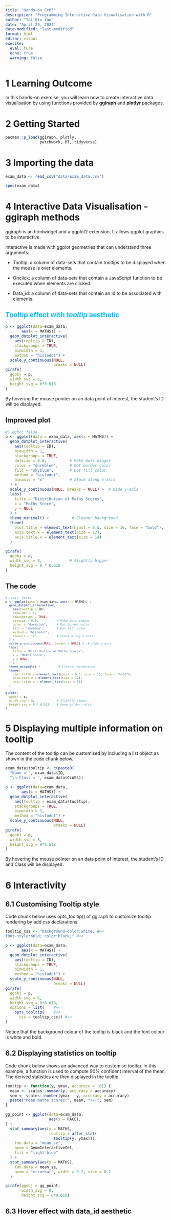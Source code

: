 ```yaml
---
title: "Hands-on_Ex03"
description: "Programming Interactive Data Visualisation with R"
author: "Tai Qiu Yan"
date: "April 29, 2024"
date-modified: "last-modified"
format: html
editor: visual
execite:
  eval: ture
  echo: true
  warning: false
---
```


# 1 **Learning Outcome**

In this hands-on exercise, you will learn how to create interactive data visualisation by using functions provided by **ggiraph** and **plotlyr** packages.

# 2 Getting Started

```r
pacman::p_load(ggiraph, plotly, 
               patchwork, DT, tidyverse)
```

# 3 Importing the data

```r
exam_data <- read_csv("data/Exam_data.csv")
```
```r
spec(exam_data)
```

# 4 **Interactive Data Visualisation - ggiraph methods**

ggiraph is an htmlwidget and a ggplot2 extension. It allows ggplot graphics to be interactive.

Interactive is made with ggplot geometries that can understand three arguments:

-   Tooltip: a column of data-sets that contain tooltips to be displayed when the mouse is over elements.

-   Onclick: a column of data-sets that contain a JavaScript function to be executed when elements are clicked.

-   Data_id: a column of data-sets that contain an id to be associated with elements.

## **Tooltip effect with *tooltip* aesthetic** {style="color: deepskyblue;"}

```r
p <- ggplot(data=exam_data, 
       aes(x = MATHS)) +
  geom_dotplot_interactive(
    aes(tooltip = ID),
    stackgroups = TRUE, 
    binwidth = 1, 
    method = "histodot") +
  scale_y_continuous(NULL, 
                     breaks = NULL)
girafe(
  ggobj = p,
  width_svg = 6,
  height_svg = 6*0.618
)
```

By hovering the mouse pointer on an data point of interest, the student’s ID will be displayed.

:::: panel-tabset
## Improved plot

```r
#| echo: false
p <- ggplot(data = exam_data, aes(x = MATHS)) +
  geom_dotplot_interactive(
    aes(tooltip = ID),
    binwidth = 1,         
    stackgroups = TRUE,
    dotsize = 0.8,          # Make dots bigger
    color = "darkblue",     # Dot border color
    fill = "skyblue",       # Dot fill color
    method = "histodot",
    binaxis = "x"           # Stack along x-axis
  ) +
  scale_y_continuous(NULL, breaks = NULL) +  # Hide y-axis
  labs(
    title = "Distribution of Maths Scores",
    x = "Maths Score",
    y = NULL
  ) +
  theme_minimal() +          # Cleaner background
  theme(
    plot.title = element_text(hjust = 0.5, size = 16, face = "bold"),
    axis.text.x = element_text(size = 12),
    axis.title.x = element_text(size = 14)
  )

girafe(
  ggobj = p,
  width_svg = 8,            # Slightly bigger
  height_svg = 8 * 0.618    
)
```

## The code

::: {style="font-size: 0.8em"}
```r
#| eval: false
p <- ggplot(data = exam_data, aes(x = MATHS)) +
  geom_dotplot_interactive(
    aes(tooltip = ID),
    binwidth = 1,
    stackgroups = TRUE,
    dotsize = 0.8,          # Make dots bigger
    color = "darkblue",     # Dot border color
    fill = "skyblue",       # Dot fill color
    method = "histodot",
    binaxis = "x"           # Stack along x-axis
  ) +
  scale_y_continuous(NULL, breaks = NULL) +  # Hide y-axis
  labs(
    title = "Distribution of Maths Scores",
    x = "Maths Score",
    y = NULL
  ) +
  theme_minimal() +          # Cleaner background
  theme(
    plot.title = element_text(hjust = 0.5, size = 16, face = "bold"),
    axis.text.x = element_text(size = 12),
    axis.title.x = element_text(size = 14)
  )

girafe(
  ggobj = p,
  width_svg = 8,            # Slightly bigger
  height_svg = 8 * 0.618    # Keep golden ratio
)
```
:::
::::

# 5 **Displaying multiple information on tooltip**

The content of the tooltip can be customised by including a list object as shown in the code chunk below.

```r
exam_data$tooltip <- c(paste0(     
  "Name = ", exam_data$ID,         
  "\n Class = ", exam_data$CLASS)) 

p <- ggplot(data=exam_data, 
       aes(x = MATHS)) +
  geom_dotplot_interactive(
    aes(tooltip = exam_data$tooltip), 
    stackgroups = TRUE,
    binwidth = 1,
    method = "histodot") +
  scale_y_continuous(NULL,               
                     breaks = NULL)
girafe(
  ggobj = p,
  width_svg = 8,
  height_svg = 8*0.618
)
```

By hovering the mouse pointer on an data point of interest, the student’s ID and Class will be displayed.

# 6 **Interactivity**

## 6.1 **Customising Tooltip style**

Code chunk below uses opts_tooltip() of ggiraph to customize tooltip rendering by add css declarations.

```r
tooltip_css <- "background-color:white; #<<
font-style:bold; color:black;" #<<

p <- ggplot(data=exam_data, 
       aes(x = MATHS)) +
  geom_dotplot_interactive(              
    aes(tooltip = ID),                   
    stackgroups = TRUE,                  
    binwidth = 1,                        
    method = "histodot") +               
  scale_y_continuous(NULL,               
                     breaks = NULL)
girafe(                                  
  ggobj = p,                             
  width_svg = 6,                         
  height_svg = 6*0.618,
  options = list(    #<<
    opts_tooltip(    #<<
      css = tooltip_css)) #<<
)   
```

Notice that the background colour of the tooltip is black and the font colour is white and bold.

## 6.2 **Displaying statistics on tooltip**

Code chunk below shows an advanced way to customise tooltip. In this example, a function is used to compute 90% confident interval of the mean. The derived statistics are then displayed in the tooltip.

```r
tooltip <- function(y, ymax, accuracy = .01) {
  mean <- scales::number(y, accuracy = accuracy)
  sem <- scales::number(ymax - y, accuracy = accuracy)
  paste("Mean maths scores:", mean, "+/-", sem)
}

gg_point <- ggplot(data=exam_data, 
                   aes(x = RACE),
) +
  stat_summary(aes(y = MATHS, 
                   tooltip = after_stat(  
                     tooltip(y, ymax))),  
    fun.data = "mean_se", 
    geom = GeomInteractiveCol,  
    fill = "light blue"
  ) +
  stat_summary(aes(y = MATHS),
    fun.data = mean_se,
    geom = "errorbar", width = 0.2, size = 0.2
  )

girafe(ggobj = gg_point,
       width_svg = 8,
       height_svg = 8*0.618)
```

## 6.3 **Hover effect with data_id aesthetic**
